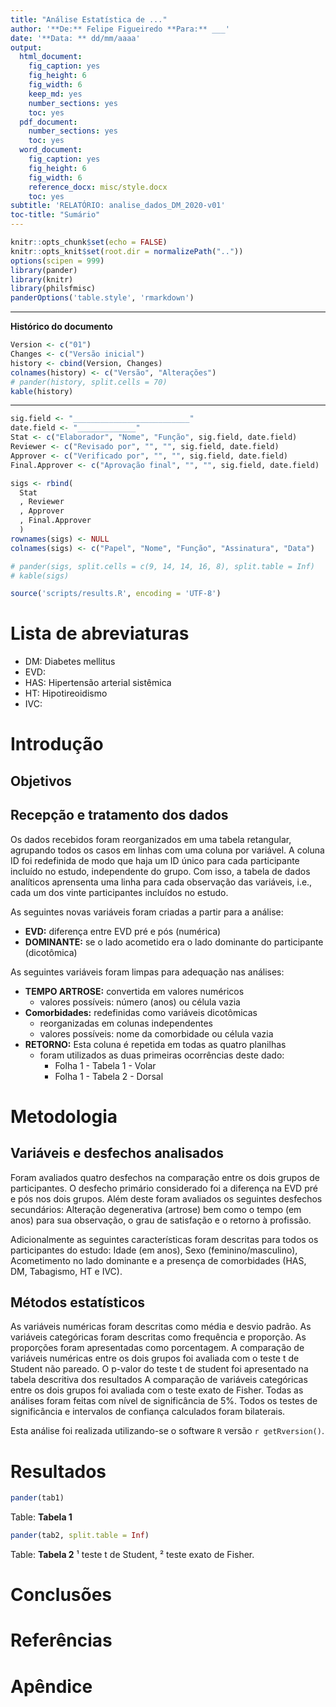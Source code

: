```yaml
---
title: "Análise Estatística de ..."
author: '**De:** Felipe Figueiredo **Para:** ___'
date: '**Data: ** dd/mm/aaaa'
output:
  html_document:
    fig_caption: yes
    fig_height: 6
    fig_width: 6
    keep_md: yes
    number_sections: yes
    toc: yes
  pdf_document:
    number_sections: yes
    toc: yes
  word_document:
    fig_caption: yes
    fig_height: 6
    fig_width: 6
    reference_docx: misc/style.docx
    toc: yes
subtitle: 'RELATÓRIO: analise_dados_DM_2020-v01'
toc-title: "Sumário"
---
```


```r
knitr::opts_chunk$set(echo = FALSE)
knitr::opts_knit$set(root.dir = normalizePath(".."))
options(scipen = 999)
library(pander)
library(knitr)
library(philsfmisc)
panderOptions('table.style', 'rmarkdown')
```

---

**Histórico do documento**

```r
Version <- c("01")
Changes <- c("Versão inicial")
history <- cbind(Version, Changes)
colnames(history) <- c("Versão", "Alterações")
# pander(history, split.cells = 70)
kable(history)
```

---

<!-- **Assinaturas** -->

```r
sig.field <- "__________________________"
date.field <- "_____________"
Stat <- c("Elaborador", "Nome", "Função", sig.field, date.field)
Reviewer <- c("Revisado por", "", "", sig.field, date.field)
Approver <- c("Verificado por", "", "", sig.field, date.field)
Final.Approver <- c("Aprovação final", "", "", sig.field, date.field)

sigs <- rbind(
  Stat
  , Reviewer
  , Approver
  , Final.Approver
  )
rownames(sigs) <- NULL
colnames(sigs) <- c("Papel", "Nome", "Função", "Assinatura", "Data")

# pander(sigs, split.cells = c(9, 14, 14, 16, 8), split.table = Inf)
# kable(sigs)
```

```r
source('scripts/results.R', encoding = 'UTF-8')
```

# Lista de abreviaturas

- DM: Diabetes mellitus
- EVD:
- HAS: Hipertensão arterial sistêmica
- HT: Hipotireoidismo
- IVC:

# Introdução

## Objetivos

## Recepção e tratamento dos dados

Os dados recebidos foram reorganizados em uma tabela retangular, agrupando todos os casos em linhas com uma coluna por variável.
A coluna ID foi redefinida de modo que haja um ID único para cada participante incluído no estudo, independente do grupo.
Com isso, a tabela de dados analíticos aprensenta uma linha para cada observação das variáveis, i.e., cada um dos vinte participantes incluídos no estudo.

As seguintes novas variáveis foram criadas a partir para a análise:

- **EVD:** diferença entre EVD pré e pós (numérica)
- **DOMINANTE:** se o lado acometido era o lado dominante do participante (dicotômica)

As seguintes variáveis foram limpas para adequação nas análises:

- **TEMPO ARTROSE:** convertida em valores numéricos
  - valores possíveis: número (anos) ou célula vazia
- **Comorbidades:** redefinidas como variáveis dicotômicas
  - reorganizadas em colunas independentes
  - valores possíveis: nome da comorbidade ou célula vazia
- **RETORNO:** Esta coluna é repetida em todas as quatro planilhas
  - foram utilizados as duas primeiras ocorrências deste dado:
    - Folha 1 - Tabela 1 - Volar
    - Folha 1 - Tabela 2 - Dorsal

# Metodologia

## Variáveis e desfechos analisados

Foram avaliados quatro desfechos na comparação entre os dois grupos de participantes.
O desfecho primário considerado foi a diferença na EVD pré e pós nos dois grupos.
Além deste foram avaliados os seguintes desfechos secundários: Alteração degenerativa (artrose) bem como o tempo (em anos) para sua observação, o grau de satisfação e o retorno à profissão.

Adicionalmente as seguintes características foram descritas para todos os participantes do estudo:
Idade (em anos),
Sexo (feminino/masculino),
Acometimento no lado dominante
e a presença de comorbidades (HAS, DM, Tabagismo, HT e IVC).

## Métodos estatísticos

As variáveis numéricas foram descritas como média e desvio padrão.
As variáveis categóricas foram descritas como frequência e proporção.
As proporções foram apresentadas como porcentagem.
A comparação de variáveis numéricas entre os dois grupos foi avaliada com o teste t de Student não pareado.
O p-valor do teste t de student foi apresentado na tabela descritiva dos resultados
A comparação de variáveis categóricas entre os dois grupos foi avaliada com o teste exato de Fisher.
Todas as análises foram feitas com nível de significância de 5%.
Todos os testes de significância e intervalos de confiança calculados foram bilaterais.

Esta análise foi realizada utilizando-se o software `R` versão `r getRversion()`.

# Resultados

```r
pander(tab1)
```

Table: **Tabela 1**

```r
pander(tab2, split.table = Inf)
```

Table: **Tabela 2**
¹ teste t de Student, ² teste exato de Fisher.
<!-- # Exceções e Desvios do teste -->

# Conclusões


# Referências

# Apêndice

